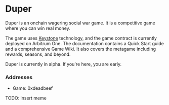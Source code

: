 # Duper

Duper is an onchain wagering social war game. It is a competitive game where you can win real money.

The game uses [Keystone](https://www.keystonesdk.com) technology, and the game contract is currently deployed on Arbitrum One. The documentation contains a Quick Start guide and a comprehensive Game Wiki. It also covers the metagame including rewards, seasons, and beyond.

Duper is currently in alpha. If you're here, you are early.

### Addresses

- Game: 0xdeadbeef

TODO: insert meme
